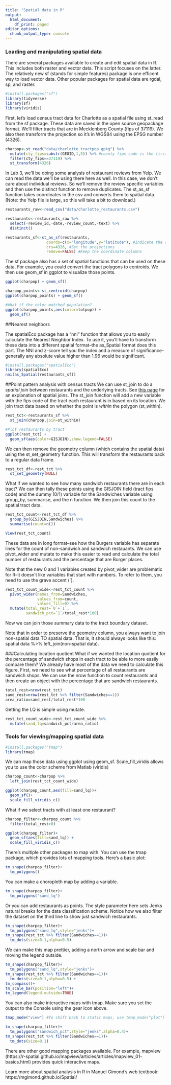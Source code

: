 ```yaml
---
title: "Spatial data in R"
output:
  html_document:
    df_print: paged
editor_options: 
  chunk_output_type: console
---
```

### Loading and manipulating spatial data

There are several packages available to create and edit spatial data in R. This includes both raster and vector data. This script focuses on the latter. The relatively new sf (stands for simple features) package is one efficent way to load vector data. Other popular packages for spatial data are rgdal, sp, and raster.


```r
#install.packages("sf")
library(tidyverse)
library(sf)
library(viridis)
```

First, let's load census tract data for Charlotte as a spatial file using st_read from the sf package. These data are saved in the open source geopackage format. We'll filter tracts that are in Mecklenberg County (fips of 37119). We also then transform the projection so it's in WGS84 using the EPSG number (4326).

```r
charpop<-st_read("data/charlotte_tractpop.gpkg") %>%
  mutate(cty_fips=substr(GEOID,1,5)) %>% #county fips code is the first five digits of the tract fips
  filter(cty_fips==37119) %>%
  st_transform(4326) 
```

In Lab 3, we'll be doing some analysis of restaurant reviews from Yelp. We can read the data we'll be using there here as well. In this case, we don't care about individual reviews. So we'll remove the review specific variables and then use the distinct function to remove duplicates. The st_as_sf function takes coordinates in the csv and converts them to spatial data. (Note: the Yelp file is large, so this will take a bit to download.)

```r
restaurants_raw<-read_csv("data/charlotte_restaurants.csv") 

restaurants<-restaurants_raw %>%
  select(-review_id,-date,-review_count,-text) %>%
  distinct()

restaurants_sf<-st_as_sf(restaurants,
                  coords=c(x="longitude",y="latitude"), #Indicate the coordinate columns
                  crs=4326, #Set the projections
                  remove=FALSE) #Keep the coordinate columns
```

The sf package also has a set of spatial functions that can be used on these data. For example, you could convert the tract polygons to centroids. We then use geom_sf in ggplot to visualize those points.

```r
ggplot(charpop) + geom_sf()

charpop_points<-st_centroid(charpop)
ggplot(charpop_points) + geom_sf()

#What if the color matched population?
ggplot(charpop_points,aes(color=totpop)) + 
  geom_sf()
```

##Nearest neighbors

The spatialEco package has a "nni" function that allows you to easily calculate the Nearest Neighbor Index. To use it, you'll have to transform these data into a different spatial format--the as_Spatial format does this part. The NNI and z-score tell you the index and a measure of significance--generally any absolute value higher than 1.96 would be significant.

```r
#install.packages("spatialEco")
library(spatialEco)
nni(as_Spatial(restaurants_sf))
```

##Point pattern analysis with census tracts
We can use st_join to do a *spatial join* between restaurants and the underlying tracts. See [this page](https://gisgeography.com/spatial-join/) for an explanation of spatial joins. The st_join function will add a new variable with the fips code of the tract each restaurant is in based on its location. We join tract data based on whether the point is *within* the polygon (st_within).

```r
rest_tct<-restaurants_sf %>%
  st_join(charpop,join=st_within)

#Plot restaurants by tract
ggplot(rest_tct) + 
  geom_sf(aes(color=GISJOIN),show.legend=FALSE)
```

We can then remove the geometry column (which contains the spatial data) using the st_set_geometry function. This will transform the restaurants back to a regular data frame. 

```r
rest_tct_df<-rest_tct %>%
  st_set_geometry(NULL) 
```

What if we wanted to see how many sandwich restaurants there are in each tract? We can then tally these points using the GISJOIN field (tract fips code) and the dummy (0/1) variable for the Sandwiches variable using group_by, summarise, and the n function. We then join this count to the spatial tract data. 

```r
rest_tct_count<-rest_tct_df %>%
  group_by(GISJOIN,Sandwiches) %>%
  summarise(count=n())

View(rest_tct_count)
```

These data are in long format--see how the Burgers variable has separate lines for the count of non-sandwich and sandwich restauants. We can use pivot_wider and mutate to make this easier to read and calculate the total number of restaurants and the percentage that are Burger places. 

Note that the new 0 and 1 variables created by pivot_wider are problematic for R--it doesn't like variables that start with numbers. To refer to them, you need to use the grave accent (`).

```r
rest_tct_count_wide<-rest_tct_count %>%
  pivot_wider(names_from=Sandwiches,
              values_from=count,
              values_fill=0) %>%
  mutate(total_rest=`0`+`1`,
         sandwich_pct=`1`/total_rest*100)
```

Now we can join those summary data to the tract boundary dataset. 

Note that in order to preserve the geometry column, you always want to join non-spatial data TO spatial data. That is, it should always looks like this: spatial data %>% left_join(non-spatial data).

###Calculating location quotient
What if we wanted the location quotient for the percentage of sandwich shops in each tract to be able to more easily compare them? We already have most of the data we need to calculate this figure. First, we need to see what percentage of all restaurants are sandwich shops. We can use the nrow function to count restaurants and then create an object with the percentage that are sandwich restaurants.

```r
total_rest=nrow(rest_tct)
sand_rest=nrow(rest_tct %>% filter(Sandwiches==1))
area_ratio=sand_rest/total_rest*100
```

Getting the LQ is simple using mutate.

```r
rest_tct_count_wide<-rest_tct_count_wide %>%
  mutate(sand_lq=sandwich_pct/area_ratio)
```


### Tools for viewing/mapping spatial data
```r
#install.packages("tmap")
library(tmap)
```

We can map those data using ggplot using geom_sf. Scale_fill_viridis allows you to use the color scheme from Matlab (viridis)

```r
charpop_count<-charpop %>%
  left_join(rest_tct_count_wide)

ggplot(charpop_count,aes(fill=sand_lq))+
  geom_sf()+
  scale_fill_viridis_c()
```

What if we select tracts with at least one restaurant?

```r
charpop_filter<-charpop_count %>% 
  filter(total_rest>0)

ggplot(charpop_filter)+
  geom_sf(aes(fill=sand_lq)) + 
  scale_fill_viridis_c()
```

There's multiple other packages to map with. You can use the tmap package, which provides lots of mapping tools. Here's a basic plot:

```r
tm_shape(charpop_filter)+
  tm_polygons()
```

You can make a choropleth map by adding a variable. 

```r
tm_shape(charpop_filter)+
  tm_polygons("sand_lq")
```

Or you can add restaurants as points. The style parameter here sets Jenks natural breaks for the data classification scheme. Notice how we also filter the dataset on the third line to show just sandwich restaurants.

```r
tm_shape(charpop_filter)+
  tm_polygons("sand_lq",style="jenks")+
tm_shape(rest_tct %>% filter(Sandwiches==1))+
  tm_dots(size=0.1,alpha=0.5) 
```

We can make this map prettier, adding a north arrow and scale bar and moving the legend outside.

```r
tm_shape(charpop_filter)+
  tm_polygons("sand_lq",style="jenks")+
tm_shape(rest_tct %>% filter(Sandwiches==1))+
  tm_dots(size=0.1,alpha=0.5) +
tm_compass()+
tm_scale_bar(position="left")+
tm_legend(legend.outside=TRUE)
```

You can also make interactive maps with tmap. Make sure you set the output to the Console using the gear icon above.

```r
tmap_mode("view") #To shift back to static maps, use tmap_mode("plot")

tm_shape(charpop_filter)+
  tm_polygons("sandwich_pct",style="jenks",alpha=0.4)+
tm_shape(rest_tct %>% filter(Sandwiches==1))+
  tm_dots(size=0.1)
```

There are other good mapping packages available. For example, mapview (https://r-spatial.github.io/mapview/articles/articles/mapview_01-basics.html) provides quick interactive maps.

Learn more about spatial analysis in R in Manuel Gimond's web textbook: https://mgimond.github.io/Spatial/